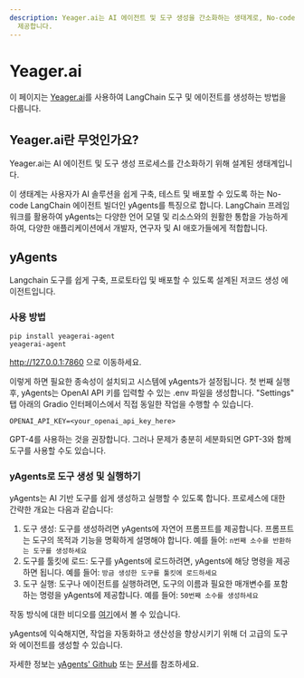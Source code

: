 ```yaml
---
description: Yeager.ai는 AI 에이전트 및 도구 생성을 간소화하는 생태계로, No-code LangChain 에이전트 빌더인 yAgents를
  제공합니다.
---
```


# Yeager.ai

이 페이지는 [Yeager.ai](https://yeager.ai)를 사용하여 LangChain 도구 및 에이전트를 생성하는 방법을 다룹니다.

## Yeager.ai란 무엇인가요?
Yeager.ai는 AI 에이전트 및 도구 생성 프로세스를 간소화하기 위해 설계된 생태계입니다.

이 생태계는 사용자가 AI 솔루션을 쉽게 구축, 테스트 및 배포할 수 있도록 하는 No-code LangChain 에이전트 빌더인 yAgents를 특징으로 합니다. LangChain 프레임워크를 활용하여 yAgents는 다양한 언어 모델 및 리소스와의 원활한 통합을 가능하게 하여, 다양한 애플리케이션에서 개발자, 연구자 및 AI 애호가들에게 적합합니다.

## yAgents
Langchain 도구를 쉽게 구축, 프로토타입 및 배포할 수 있도록 설계된 저코드 생성 에이전트입니다.

### 사용 방법
```
pip install yeagerai-agent
yeagerai-agent
```

http://127.0.0.1:7860 으로 이동하세요.

이렇게 하면 필요한 종속성이 설치되고 시스템에 yAgents가 설정됩니다. 첫 번째 실행 후, yAgents는 OpenAI API 키를 입력할 수 있는 .env 파일을 생성합니다. "Settings" 탭 아래의 Gradio 인터페이스에서 직접 동일한 작업을 수행할 수 있습니다.

`OPENAI_API_KEY=<your_openai_api_key_here>`

GPT-4를 사용하는 것을 권장합니다. 그러나 문제가 충분히 세분화되면 GPT-3와 함께 도구를 사용할 수도 있습니다.

### yAgents로 도구 생성 및 실행하기
yAgents는 AI 기반 도구를 쉽게 생성하고 실행할 수 있도록 합니다. 프로세스에 대한 간략한 개요는 다음과 같습니다:
1. 도구 생성: 도구를 생성하려면 yAgents에 자연어 프롬프트를 제공합니다. 프롬프트는 도구의 목적과 기능을 명확하게 설명해야 합니다. 예를 들어:
`n번째 소수를 반환하는 도구를 생성하세요`
2. 도구를 툴킷에 로드: 도구를 yAgents에 로드하려면, yAgents에 해당 명령을 제공하면 됩니다. 예를 들어:
`방금 생성한 도구를 툴킷에 로드하세요`
3. 도구 실행: 도구나 에이전트를 실행하려면, 도구의 이름과 필요한 매개변수를 포함하는 명령을 yAgents에 제공합니다. 예를 들어:
`50번째 소수를 생성하세요`

작동 방식에 대한 비디오를 [여기](https://www.youtube.com/watch?v=KA5hCM3RaWE)에서 볼 수 있습니다.

yAgents에 익숙해지면, 작업을 자동화하고 생산성을 향상시키기 위해 더 고급의 도구와 에이전트를 생성할 수 있습니다.

자세한 정보는 [yAgents' Github](https://github.com/yeagerai/yeagerai-agent) 또는 [문서](https://yeagerai.gitbook.io/docs/general/welcome-to-yeager.ai)를 참조하세요.